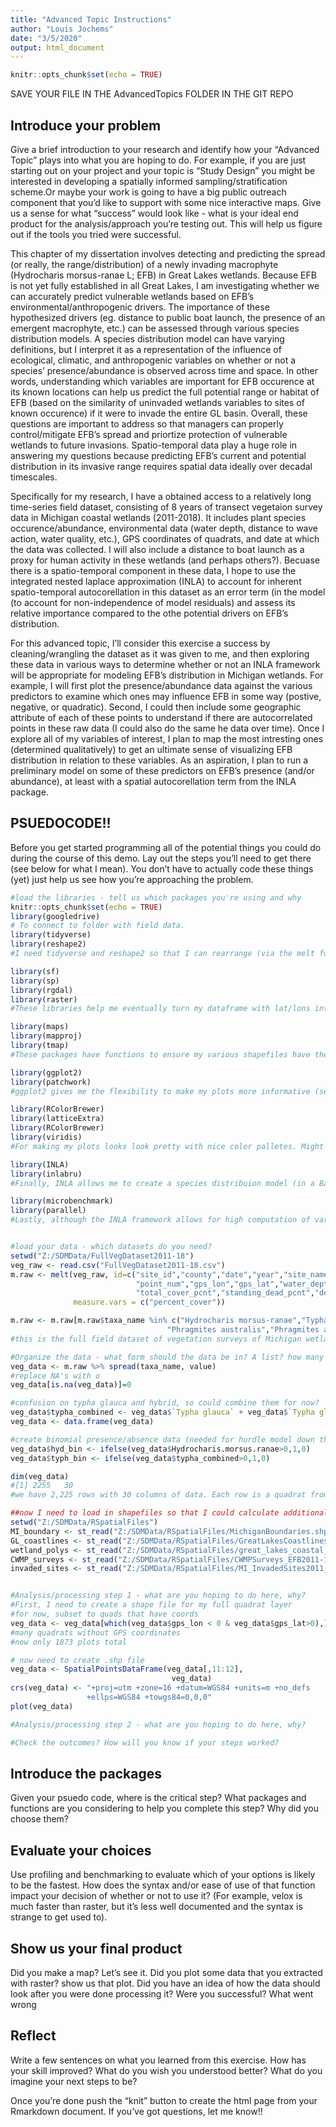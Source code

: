 ```yaml
---
title: "Advanced Topic Instructions"
author: "Louis Jochems"
date: "3/5/2020"
output: html_document
---
```


```r
knitr::opts_chunk$set(echo = TRUE)
```


SAVE YOUR FILE IN THE AdvancedTopics FOLDER IN THE GIT REPO

## Introduce your problem

Give a brief introduction to your research and identify how your "Advanced Topic" plays into what you are hoping to do. For example, if you are just starting out on your project and your topic is "Study Design" you might be interested in developing a spatially informed sampling/stratification scheme.Or maybe your work is going to have a big public outreach component that you'd like to support with some nice interactive maps. Give us a sense for what "success" would look like - what is your ideal end product for the analysis/approach you're testing out. This will help us figure out if the tools you tried were successful.

This chapter of my dissertation involves detecting and predicting the spread (or really, the range/distribution) of a newly invading macrophyte (Hydrocharis morsus-ranae L; EFB) in Great Lakes wetlands. Because EFB is not yet fully established in all Great Lakes, I am investigating whether we can accurately predict vulnerable wetlands based on EFB's environmental/anthropogenic drivers. The importance of these hypothesized drivers (eg. distance to public boat launch, the presence of an emergent macrophyte, etc.) can be assessed through various species distribution models. A species distribution model can have varying definitions, but I interpret it as a representation of the influence of ecological, climatic, and anthropogenic variables on whether or not a species' presence/abundance is observed across time and space. In other words, understanding which variables are important for EFB occurence at its known locations can help us predict the full potential range or habitat of EFB (based on the similarity of uninvaded wetlands variables to sites of known occurence) if it were to invade the entire GL basin. Overall, these questions are important to address so that managers can properly control/mitigate EFB's spread and priortize protection of vulnerable wetlands to future invasions. Spatio-temporal data play a huge role in answering my questions because predicting EFB's current and potential distribution in its invasive range requires spatial data ideally over decadal timescales.

Specifically for my research, I have a obtained access to a relatively long time-series field dataset, consisting of 8 years of transect vegetaion survey data in Michigan coastal wetlands (2011-2018). It includes plant species occurence/abundance, environmental data (water depth, distance to wave action, water quality, etc.), GPS coordinates of quadrats, and date at which the data was collected. I will also include a distance to boat launch as a proxy for human activity in these wetlands (and perhaps others?). Becuase there is a spatio-temporal component in these data, I hope to use the integrated nested laplace approximation (INLA) to account for inherent spatio-temporal autocorellation in this dataset as an error term (in the model (to account for non-independence of model residuals) and assess its relative importance compared to the othe potential drivers on EFB's distribution. 

For this advanced topic, I'll consider this exercise a success by cleaning/wrangling the dataset as it was given to me, and then exploring these data in various ways to determine whether or not an INLA framework will be appropriate for modeling EFB's distribution in Michigan wetlands. For example, I will first plot the presence/abundance data against the various predictors to examine which ones may influence EFB in some way (postive, negative, or quadratic). Second, I could then include some geographic attribute of each of these points to understand if there are autocorrelated points in these raw data (I could also do the same he data over time). Once I explore all of my variables of interest, I plan to map the most intresting ones (determined qualitatively) to get an ultimate sense of visualizing EFB distribution in relation to these variables. As an aspiration, I plan to run a preliminary model on some of these predictors on EFB's presence (and/or abundance), at least with a spatial autocorellation term from the INLA package. 

## PSUEDOCODE!!
Before you get started programming all of the potential things you could do during the course of this demo. Lay out the steps you'll need to get there (see below for what I mean). You don't have to actually code these things (yet) just help us see how you're approaching the problem.
```r
#load the libraries - tell us which packages you're using and why
knitr::opts_chunk$set(echo = TRUE)
library(googledrive)
# To connect to folder with field data. 
library(tidyverse)
library(reshape2)
#I need tidyverse and reshape2 so that I can rearrange (via the melt function) my dataset into a format that is analyzable. Specifically, the field data that was given to me consisted of individual species observations, each as their own row (so like, >70k rows!). Instead, I would like each row to be a given quadrat plot with all spp observed and recorded variables. tidyr's spread() function will help get the dataframe into the desired format. 

library(sf)
library(sp)
library(rgdal)
library(raster)
#These libraries help me eventually turn my dataframe with lat/lons into a .shp file that I'll eventually plot all over the state of MI. Each point is a surveyed quadrat in a given wetland. 

library(maps)
library(mapproj)
library(tmap)
#These packages have functions to ensure my various shapefiles have the same projection, and can make my maps look pretty! 

library(ggplot2)
library(patchwork)
#ggplot2 gives me the flexibility to make my plots more informative (see above about including multiple attributes), and patchwork will potentially allow me to plot multiple panel plots to compare and contrast patterns across different variables. 

library(RColorBrewer)
library(latticeExtra)
library(RColorBrewer)
library(viridis)
#For making my plots looks look pretty with nice color palletes. Might be useful for some of my variables that are on different scales. 

library(INLA)
library(inlabru)
#Finally, INLA allows me to create a species distribuion model (in a Bayesian framework) with a spatial/temporal autocorrelation terms relative to the effects of the hypothesized predictor variables. I can also plot the spatio-temporal effects of the variables across MI coastlines (ie. where/when EFB occurence exhibits the highest spatio-temporal autocorrelation). Eventually (though probably not in the scope of this exercise), I would like to plot the risk of uninvaded wetlands to potential EFB establishment. This would be based on the model estimates of the predictor's posterior distributions. 

library(microbenchmark) 
library(parallel)
#Lastly, although the INLA framework allows for high computation of variables with complex structure through stochastic partial differential equations, I still likely need to assess how long these models will take to run given this relatively long time-series of field data. 


#load your data - which datasets do you need?
setwd("Z:/SDMData/FullVegDataset2011-18")
veg_raw <- read.csv("FullVegDataset2011-18.csv")
m.raw <- melt(veg_raw, id=c("site_id","county","date","year","site_name","transect_num","meadow_width_m","emergent_width_m","submergent_width_m",
                            "point_num","gps_lon","gps_lat","water_depth_cm","bottom_vis","substrate_type","org_depth_cm","unvegetated_pcnt",
                            "total_cover_pcnt","standing_dead_pcnt","detritus_pcnt", "taxa_name"),
              measure.vars = c("percent_cover"))

m.raw <- m.raw[m.raw$taxa_name %in% c("Hydrocharis morsus-ranae","Typha angustifolia","Typha glauca","Typha glauca (hybrid)","Typha latifolia","Typha sp.",
                                   "Phragmites australis","Phragmites australis (invasive","Phragmites australis (native)"),]
#this is the full field dataset of vegetation surveys of Michigan wetlands from 2011-2018. This includes many spp observations, but I've reduced it to EFB, Typha, and Phragmites. 

#Organize the data - what form should the data be in? A list? how many elements, a data frame? how many rows and columns?
veg_data <- m.raw %>% spread(taxa_name, value)
#replace NA's with o 
veg_data[is.na(veg_data)]=0

#confusion on typha glauca and hybrid, so could combine them for now? 
veg_data$typha_combined <- veg_data$`Typha glauca` + veg_data$`Typha glauca (hybrid)` + veg_data$`Typha sp.`
veg_data <- data.frame(veg_data)

#create binomial presence/absence data (needed for hurdle model down the road)
veg_data$hyd_bin <- ifelse(veg_data$Hydrocharis.morsus.ranae>0,1,0)
veg_data$typh_bin <- ifelse(veg_data$typha_combined>0,1,0)

dim(veg_data)
#[1] 2255   30
#we have 2,225 rows with 30 columns of data. Each row is a quadrat from a given transect in a given year between 2011-18. 

##now I need to load in shapefiles so that I could calculate additional, potentially important predictors, e.g. fetch 
setwd("Z:/SDMData/RSpatialFiles")
MI_boundary <- st_read("Z:/SDMData/RSpatialFiles/MichiganBoundaries.shp")#state boundary layer 
GL_coastlines <- st_read("Z:/SDMData/RSpatialFiles/GreatLakesCoastlines.shp") #coastline layer useful for calculated fetch
wetland_polys <- st_read("Z:/SDMData/RSpatialFiles/great_lakes_coastal_wetlands.shp") #delineated wetlands in GL 
CWMP_surveys <- st_read("Z:/SDMData/RSpatialFiles/CWMPSurveys_EFB2011-18.shp") #centroid layer of all surveyed wetlands in time period
invaded_sites <- st_read("Z:/SDMData/RSpatialFiles/MI_InvadedSites2011_18.shp") #centroid layer of EFB-invaded sites only 


#Analysis/processing step 1 - what are you hoping to do here, why? 
#First, I need to create a shape file for my full quadrat layer 
#for now, subset to quads that have coords 
veg_data <- veg_data[which(veg_data$gps_lon < 0 & veg_data$gps_lat>0),]
#many quadrats without GPS coordinates 
#now only 1873 plots total

# now need to create .shp file
veg_data <- SpatialPointsDataFrame(veg_data[,11:12],
                                    veg_data)
crs(veg_data) <- "+proj=utm +zone=16 +datum=WGS84 +units=m +no_defs 
                 +ellps=WGS84 +towgs84=0,0,0"
plot(veg_data)

#Analysis/processing step 2 - what are you hoping to do here, why? 

#Check the outcomes? How will you know if your steps worked?

```

## Introduce the packages
Given your psuedo code, where is the critical step? What packages and functions are you considering to help you complete this step? Why did you choose them? 

## Evaluate your choices
Use profiling and benchmarking to evaluate which of your options is likely to be the fastest. How does the syntax and/or ease of use of that function impact your decision of whether or not to use it? (For example, velox is much faster than raster, but it's less well documented and the syntax is strange to get used to).

## Show us your final product
Did you make a map? Let's see it. Did you plot some data that you extracted with raster? show us that plot. Did you have an idea of how the data should look after you were done processing it? Were you successful? What went wrong

## Reflect
Write a few sentences on what you learned from this exercise. How has your skill improved? What do you wish you understood better? What do you imagine your next steps to be?

Once you're done push the "knit" button to create the html page from your Rmarkdown document. If you've got questions, let me know!!